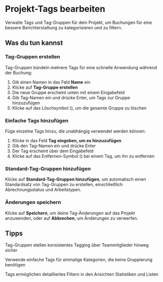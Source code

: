# Projekt-Tags bearbeiten

Verwalte Tags und Tag-Gruppen für dein Projekt, um Buchungen für eine bessere Berichterstattung zu kategorisieren und zu filtern.

## Was du tun kannst

### Tag-Gruppen erstellen
Tag-Gruppen bündeln mehrere Tags für eine schnelle Anwendung während der Buchung:
1. Gib einen Namen in das Feld **Name** ein
2. Klicke auf **Tag-Gruppe erstellen**
3. Die neue Gruppe erscheint unten mit einem Eingabefeld
4. Gib Tag-Namen ein und drücke Enter, um Tags zur Gruppe hinzuzufügen
5. Klicke auf das Löschsymbol (<Icon name="Trash2" />), um die gesamte Gruppe zu löschen

### Einfache Tags hinzufügen
Füge einzelne Tags hinzu, die unabhängig verwendet werden können:
1. Klicke in das Feld **Tag eingeben, um es hinzuzufügen**
2. Gib den Tag-Namen ein und drücke Enter
3. Der Tag erscheint über dem Eingabefeld
4. Klicke auf das Entfernen-Symbol (<Icon name="X" />) bei einem Tag, um ihn zu entfernen

### Standard-Tag-Gruppen hinzufügen
Klicke auf **Standard-Tag-Gruppen hinzufügen**, um automatisch einen Standardsatz von Tag-Gruppen zu erstellen, einschließlich Abrechnungsstatus und Arbeitstypen.

### Änderungen speichern
Klicke auf **Speichern**, um deine Tag-Änderungen auf das Projekt anzuwenden, oder auf **Abbrechen**, um Änderungen zu verwerfen.

## Tipps

<Tip>Tag-Gruppen stellen konsistentes Tagging über Teammitglieder hinweg sicher</Tip>

<Tip>Verwende einfache Tags für einmalige Kategorien, die keine Gruppierung benötigen</Tip>

<Tip>Tags ermöglichen detailliertes Filtern in den Ansichten Statistiken und Listen</Tip>